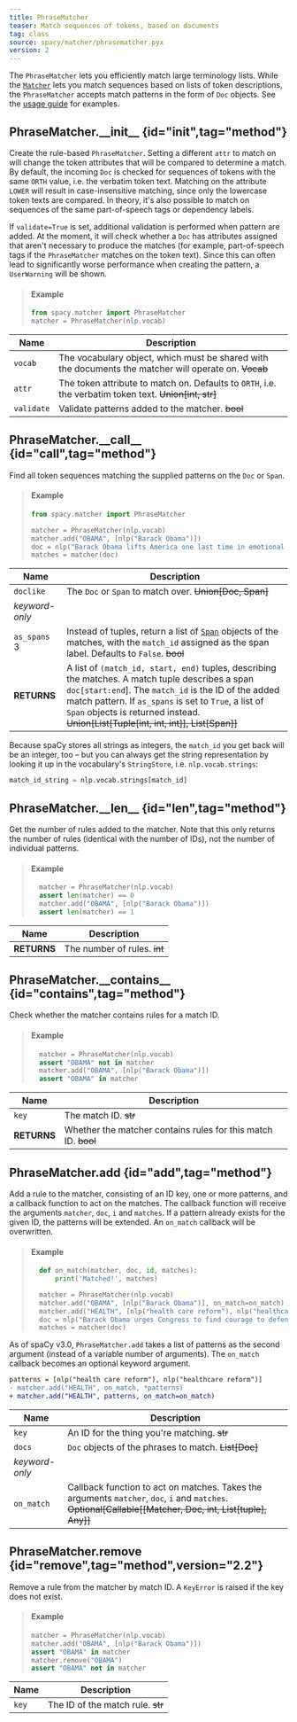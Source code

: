 ```yaml
---
title: PhraseMatcher
teaser: Match sequences of tokens, based on documents
tag: class
source: spacy/matcher/phrasematcher.pyx
version: 2
---
```


The `PhraseMatcher` lets you efficiently match large terminology lists. While
the [`Matcher`](/api/matcher) lets you match sequences based on lists of token
descriptions, the `PhraseMatcher` accepts match patterns in the form of `Doc`
objects. See the [usage guide](/usage/rule-based-matching#phrasematcher) for
examples.

## PhraseMatcher.\_\_init\_\_ {id="init",tag="method"}

Create the rule-based `PhraseMatcher`. Setting a different `attr` to match on
will change the token attributes that will be compared to determine a match. By
default, the incoming `Doc` is checked for sequences of tokens with the same
`ORTH` value, i.e. the verbatim token text. Matching on the attribute `LOWER`
will result in case-insensitive matching, since only the lowercase token texts
are compared. In theory, it's also possible to match on sequences of the same
part-of-speech tags or dependency labels.

If `validate=True` is set, additional validation is performed when pattern are
added. At the moment, it will check whether a `Doc` has attributes assigned that
aren't necessary to produce the matches (for example, part-of-speech tags if the
`PhraseMatcher` matches on the token text). Since this can often lead to
significantly worse performance when creating the pattern, a `UserWarning` will
be shown.

> #### Example
>
> ```python
> from spacy.matcher import PhraseMatcher
> matcher = PhraseMatcher(nlp.vocab)
> ```

| Name       | Description                                                                                            |
| ---------- | ------------------------------------------------------------------------------------------------------ |
| `vocab`    | The vocabulary object, which must be shared with the documents the matcher will operate on. ~~Vocab~~  |
| `attr`     | The token attribute to match on. Defaults to `ORTH`, i.e. the verbatim token text. ~~Union[int, str]~~ |
| `validate` | Validate patterns added to the matcher. ~~bool~~                                                       |

## PhraseMatcher.\_\_call\_\_ {id="call",tag="method"}

Find all token sequences matching the supplied patterns on the `Doc` or `Span`.

> #### Example
>
> ```python
> from spacy.matcher import PhraseMatcher
>
> matcher = PhraseMatcher(nlp.vocab)
> matcher.add("OBAMA", [nlp("Barack Obama")])
> doc = nlp("Barack Obama lifts America one last time in emotional farewell")
> matches = matcher(doc)
> ```

| Name                                  | Description                                                                                                                                                                                                                                                                                              |
| ------------------------------------- | -------------------------------------------------------------------------------------------------------------------------------------------------------------------------------------------------------------------------------------------------------------------------------------------------------- |
| `doclike`                             | The `Doc` or `Span` to match over. ~~Union[Doc, Span]~~                                                                                                                                                                                                                                                  |
| _keyword-only_                        |                                                                                                                                                                                                                                                                                                          |
| `as_spans` <Tag variant="new">3</Tag> | Instead of tuples, return a list of [`Span`](/api/span) objects of the matches, with the `match_id` assigned as the span label. Defaults to `False`. ~~bool~~                                                                                                                                            |
| **RETURNS**                           | A list of `(match_id, start, end)` tuples, describing the matches. A match tuple describes a span `doc[start:end`]. The `match_id` is the ID of the added match pattern. If `as_spans` is set to `True`, a list of `Span` objects is returned instead. ~~Union[List[Tuple[int, int, int]], List[Span]]~~ |

<Infobox title="Note on retrieving the string representation of the match_id" variant="warning">

Because spaCy stores all strings as integers, the `match_id` you get back will
be an integer, too – but you can always get the string representation by looking
it up in the vocabulary's `StringStore`, i.e. `nlp.vocab.strings`:

```python
match_id_string = nlp.vocab.strings[match_id]
```

</Infobox>

## PhraseMatcher.\_\_len\_\_ {id="len",tag="method"}

Get the number of rules added to the matcher. Note that this only returns the
number of rules (identical with the number of IDs), not the number of individual
patterns.

> #### Example
>
> ```python
>   matcher = PhraseMatcher(nlp.vocab)
>   assert len(matcher) == 0
>   matcher.add("OBAMA", [nlp("Barack Obama")])
>   assert len(matcher) == 1
> ```

| Name        | Description                  |
| ----------- | ---------------------------- |
| **RETURNS** | The number of rules. ~~int~~ |

## PhraseMatcher.\_\_contains\_\_ {id="contains",tag="method"}

Check whether the matcher contains rules for a match ID.

> #### Example
>
> ```python
>   matcher = PhraseMatcher(nlp.vocab)
>   assert "OBAMA" not in matcher
>   matcher.add("OBAMA", [nlp("Barack Obama")])
>   assert "OBAMA" in matcher
> ```

| Name        | Description                                                    |
| ----------- | -------------------------------------------------------------- |
| `key`       | The match ID. ~~str~~                                          |
| **RETURNS** | Whether the matcher contains rules for this match ID. ~~bool~~ |

## PhraseMatcher.add {id="add",tag="method"}

Add a rule to the matcher, consisting of an ID key, one or more patterns, and a
callback function to act on the matches. The callback function will receive the
arguments `matcher`, `doc`, `i` and `matches`. If a pattern already exists for
the given ID, the patterns will be extended. An `on_match` callback will be
overwritten.

> #### Example
>
> ```python
>   def on_match(matcher, doc, id, matches):
>       print('Matched!', matches)
>
>   matcher = PhraseMatcher(nlp.vocab)
>   matcher.add("OBAMA", [nlp("Barack Obama")], on_match=on_match)
>   matcher.add("HEALTH", [nlp("health care reform"), nlp("healthcare reform")], on_match=on_match)
>   doc = nlp("Barack Obama urges Congress to find courage to defend his healthcare reforms")
>   matches = matcher(doc)
> ```

<Infobox title="Changed in v3.0" variant="warning">

As of spaCy v3.0, `PhraseMatcher.add` takes a list of patterns as the second
argument (instead of a variable number of arguments). The `on_match` callback
becomes an optional keyword argument.

```diff
patterns = [nlp("health care reform"), nlp("healthcare reform")]
- matcher.add("HEALTH", on_match, *patterns)
+ matcher.add("HEALTH", patterns, on_match=on_match)
```

</Infobox>

| Name           | Description                                                                                                                                                |
| -------------- | ---------------------------------------------------------------------------------------------------------------------------------------------------------- |
| `key`          | An ID for the thing you're matching. ~~str~~                                                                                                               |
| `docs`         | `Doc` objects of the phrases to match. ~~List[Doc]~~                                                                                                       |
| _keyword-only_ |                                                                                                                                                            |
| `on_match`     | Callback function to act on matches. Takes the arguments `matcher`, `doc`, `i` and `matches`. ~~Optional[Callable[[Matcher, Doc, int, List[tuple], Any]]~~ |

## PhraseMatcher.remove {id="remove",tag="method",version="2.2"}

Remove a rule from the matcher by match ID. A `KeyError` is raised if the key
does not exist.

> #### Example
>
> ```python
> matcher = PhraseMatcher(nlp.vocab)
> matcher.add("OBAMA", [nlp("Barack Obama")])
> assert "OBAMA" in matcher
> matcher.remove("OBAMA")
> assert "OBAMA" not in matcher
> ```

| Name  | Description                       |
| ----- | --------------------------------- |
| `key` | The ID of the match rule. ~~str~~ |
